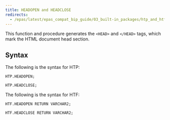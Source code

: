 ```yaml
---
title: HEADOPEN and HEADCLOSE
redirects:
  - /epas/latest/epas_compat_bip_guide/03_built-in_packages/htp_and_htf/headopen_and_headclose/ #generated for docs/epas/reorg-role-use-case-mode
---
```


This function and procedure generates the `<HEAD>` and `</HEAD>` tags, which mark the HTML document head section.

## Syntax

The following is the syntax for HTP:

```
HTP.HEADOPEN;

HTP.HEADCLOSE;
```

The following is the syntax for HTF:

```
HTF.HEADOPEN RETURN VARCHAR2;

HTF.HEADCLOSE RETURN VARCHAR2;
```
